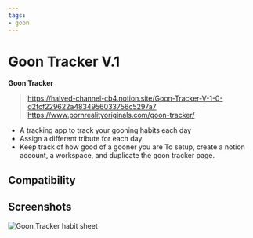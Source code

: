 ```yaml
---
tags:
- goon
---
```


# Goon Tracker V.1
**Goon Tracker**

> https://halved-channel-cb4.notion.site/Goon-Tracker-V-1-0-d2fcf229622a4834956033756c5297a7
> https://www.pornrealityoriginals.com/goon-tracker/

  - A tracking app to track your gooning habits each day
  - Assign a different tribute for each day
  - Keep track of how good of a gooner you are
 To setup, create a notion account, a workspace, and duplicate the goon tracker page.

## Compatibility

<Compatibility web />

## Screenshots

![Goon Tracker habit sheet](img/goontracker.png)
